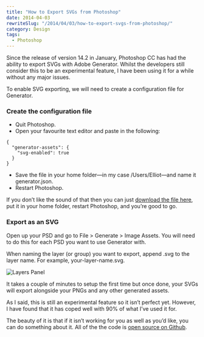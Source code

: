 ```yaml
---
title: "How to Export SVGs from Photoshop"
date: 2014-04-03
rewriteSlug: "/2014/04/03/how-to-export-svgs-from-photoshop/"
category: Design
tags:
  - Photoshop
---
```


Since the release of version 14.2 in January, Photoshop CC has had the ability to export SVGs with Adobe Generator. Whilst the developers still consider this to be an experimental feature, I have been using it for a while without any major issues.

To enable SVG exporting, we will need to create a configuration file for Generator.

### Create the configuration file

- Quit Photoshop.
- Open your favourite text editor and paste in the following:

```
{
  "generator-assets": {
    "svg-enabled": true
  }
}
```

- Save the file in your home folder—in my case /Users/Elliot—and name it generator.json.
- Restart Photoshop.

If you don’t like the sound of that then you can just [download the file here](http://c.elliotekj.com/UlaA/download/generator.json.zip), put it in your home folder, restart Photoshop, and you’re good to go.

### Export as an SVG

Open up your PSD and go to File \> Generate \> Image Assets. You will need to do this for each PSD you want to use Generator with.

When naming the layer (or group) you want to export, append .svg to the layer name. For example, your-layer-name.svg.

![Layers Panel](./layers-panel.png)

It takes a couple of minutes to setup the first time but once done, your SVGs will export alongside your PNGs and any other generated assets.

As I said, this is still an experimental feature so it isn’t perfect yet. However, I have found that it has coped well with 90% of what I’ve used it for.

The beauty of it is that if it isn’t working for you as well as you’d like, you can do something about it. All of the the code is [open source on Github](https://github.com/adobe-photoshop).
  